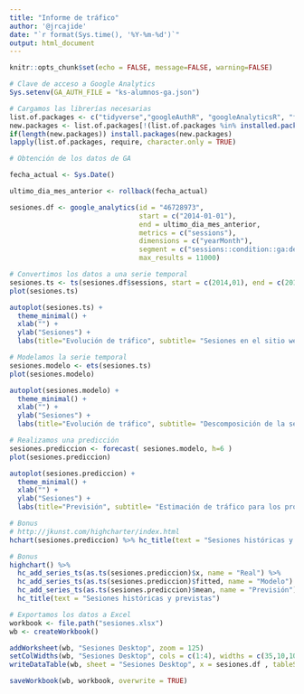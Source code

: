 ```yaml
---
title: "Informe de tráfico"
author: '@jrcajide'
date: "`r format(Sys.time(), '%Y-%m-%d')`"
output: html_document
---
```


```r
knitr::opts_chunk$set(echo = FALSE, message=FALSE, warning=FALSE)
```

```r

# Clave de acceso a Google Analytics
Sys.setenv(GA_AUTH_FILE = "ks-alumnos-ga.json")

# Cargamos las librerías necesarias
list.of.packages <- c("tidyverse","googleAuthR", "googleAnalyticsR", "forecast", "highcharter", "lubridate", "openxlsx", "gmailr", "googlesheets", "rsconnect")
new.packages <- list.of.packages[!(list.of.packages %in% installed.packages()[,"Package"])]
if(length(new.packages)) install.packages(new.packages)
lapply(list.of.packages, require, character.only = TRUE)
```

```r

# Obtención de los datos de GA

fecha_actual <- Sys.Date()

ultimo_dia_mes_anterior <- rollback(fecha_actual)

sesiones.df <- google_analytics(id = "46728973",
                                start = c("2014-01-01"), 
                                end = ultimo_dia_mes_anterior,
                                metrics = c("sessions"),
                                dimensions = c("yearMonth"),
                                segment = c("sessions::condition::ga:deviceCategory==desktop"), 
                                max_results = 11000)
```

```r
# Convertimos los datos a una serie temporal
sesiones.ts <- ts(sesiones.df$sessions, start = c(2014,01), end = c(2017,03), frequency = 12)
plot(sesiones.ts)
```


```r
autoplot(sesiones.ts) + 
  theme_minimal() + 
  xlab("") + 
  ylab("Sesiones") + 
  labs(title="Evolución de tráfico", subtitle= "Sesiones en el sitio web", caption = "Fuente: Google Analytics") 
```

```r
# Modelamos la serie temporal
sesiones.modelo <- ets(sesiones.ts)
plot(sesiones.modelo)
```

```r
autoplot(sesiones.modelo) + 
  theme_minimal() + 
  xlab("") + 
  ylab("Sesiones") + 
  labs(title="Evolución de tráfico", subtitle= "Descomposición de la serie temporal", caption = "Fuente: Google Analytics") 
```

```r
# Realizamos una predicción
sesiones.prediccion <- forecast( sesiones.modelo, h=6 )
plot(sesiones.prediccion)
```

```r
autoplot(sesiones.prediccion) + 
  theme_minimal() + 
  xlab("") + 
  ylab("Sesiones") + 
  labs(title="Previsión", subtitle= "Estimación de tráfico para los próximos 6 meses", caption = "Fuente: Google Analytics") 
```


```r
# Bonus
# http://jkunst.com/highcharter/index.html
hchart(sesiones.prediccion) %>% hc_title(text = "Sesiones históricas y previstas") 
```

```r
# Bonus
highchart() %>% 
  hc_add_series_ts(as.ts(sesiones.prediccion)$x, name = "Real") %>% 
  hc_add_series_ts(as.ts(sesiones.prediccion)$fitted, name = "Modelo") %>% 
  hc_add_series_ts(as.ts(sesiones.prediccion)$mean, name = "Previsión")  %>%
  hc_title(text = "Sesiones históricas y previstas")
```


```r
# Exportamos los datos a Excel
workbook <- file.path("sesiones.xlsx")
wb <- createWorkbook()

addWorksheet(wb, "Sesiones Desktop", zoom = 125)
setColWidths(wb, "Sesiones Desktop", cols = c(1:4), widths = c(35,10,10))
writeDataTable(wb, sheet = "Sesiones Desktop", x = sesiones.df , tableStyle = "TableStyleMedium18", keepNA = TRUE)

saveWorkbook(wb, workbook, overwrite = TRUE)
```


